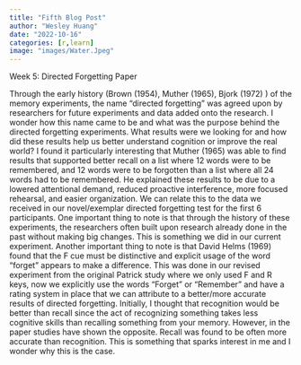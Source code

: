 ```yaml
---
title: "Fifth Blog Post"
author: "Wesley Huang"
date: "2022-10-16"
categories: [r,learn]
image: "images/Water.Jpeg"
---
```


Week 5: Directed Forgetting Paper

Through the early history (Brown (1954), Muther (1965), Bjork (1972) ) of the memory experiments, the name "directed forgetting" was agreed upon by researchers for future experiments and data added onto the research. I wonder how this name came to be and what was the purpose behind the directed forgetting experiments. What results were we looking for and how did these results help us better understand cognition or improve the real world? I found it particularly interesting that Muther (1965) was able to find results that supported better recall on a list where 12 words were to be remembered, and 12 words were to be forgotten than a list where all 24 words had to be remembered. He explained these results to be due to a lowered attentional demand, reduced proactive interference, more focused rehearsal, and easier organization. We can relate this to the data we received in our novel/exemplar directed forgetting test for the first 6 participants. One important thing to note is that through the history of these experiments, the researchers often built upon research already done in the past without making big changes. This is something we did in our current experiment. Another important thing to note is that David Helms (1969) found that the F cue must be distinctive and explicit usage of the word "forget" appears to make a difference. This was done in our revised experiment from the original Patrick study where we only used F and R keys, now we explicitly use the words "Forget" or "Remember" and have a rating system in place that we can attribute to a better/more accurate results of directed forgetting. Initially, I thought that recognition would be better than recall since the act of recognizing something takes less cognitive skills than recalling something from your memory. However, in the paper studies have shown the opposite. Recall was found to be often more accurate than recognition. This is something that sparks interest in me and I wonder why this is the case.
